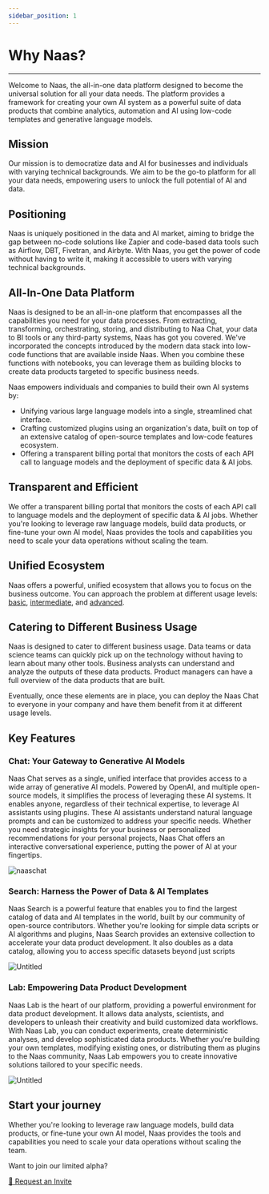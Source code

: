 ```yaml
---
sidebar_position: 1
---
```


# Why Naas?
---

Welcome to Naas, the all-in-one data platform designed to become the universal solution for all your data needs. The platform provides a framework for creating your own AI system as a powerful suite of data products that combine analytics, automation and AI using low-code templates and generative language models.
## Mission

Our mission is to democratize data and AI for businesses and individuals with varying technical backgrounds. We aim to be the go-to platform for all your data needs, empowering users to unlock the full potential of AI and data.

## Positioning

Naas is uniquely positioned in the data and AI market, aiming to bridge the gap between no-code solutions like Zapier and code-based data tools such as Airflow, DBT, Fivetran, and Airbyte. With Naas, you get the power of code without having to write it, making it accessible to users with varying technical backgrounds.

## All-In-One Data Platform

Naas is designed to be an all-in-one platform that encompasses all the capabilities you need for your data processes. From extracting, transforming, orchestrating, storing, and distributing to Naa Chat, your data to BI tools or any third-party systems, Naas has got you covered. We've incorporated the concepts introduced by the modern data stack into low-code functions that are available inside Naas. When you combine these functions with notebooks, you can leverage them as building blocks to create data products targeted to specific business needs.

Naas empowers individuals and companies to build their own AI systems by:

- Unifying various large language models into a single, streamlined chat interface.
- Crafting customized plugins using an organization's data, built on top of an extensive catalog of open-source templates and low-code features ecosystem.
- Offering a transparent billing portal that monitors the costs of each API call to language models and the deployment of specific data & AI jobs.

## Transparent and Efficient

We offer a transparent billing portal that monitors the costs of each API call to language models and the deployment of specific data & AI jobs. Whether you're looking to leverage raw language models, build data products, or fine-tune your own AI model, Naas provides the tools and capabilities you need to scale your data operations without scaling the team.

## Unified Ecosystem

Naas offers a powerful, unified ecosystem that allows you to focus on the business outcome. 
You can approach the problem at different usage levels: [basic](https://site.naas.ai/docs/get-started/basic), 
[intermediate](https://site.naas.ai/docs/get-started/intermediate), and [advanced](https://site.naas.ai/docs/get-started/advanced).

## Catering to Different Business Usage

Naas is designed to cater to different business usage. Data teams or data science teams can quickly pick up on the technology without having to learn about many other tools. Business analysts can understand and analyze the outputs of these data products. Product managers can have a full overview of the data products that are built.

Eventually, once these elements are in place, you can deploy the Naas Chat to everyone in your company and have them benefit from it at different usage levels.

## Key Features

### Chat: Your Gateway to Generative AI Models

Naas Chat serves as a single, unified interface that provides access to a wide array of generative AI models. Powered by OpenAI, and multiple open-source models, it simplifies the process of leveraging these AI systems. It enables anyone, regardless of their technical expertise, to leverage AI assistants using plugins. These AI assistants understand natural language prompts and can be customized to address your specific needs. Whether you need strategic insights for your business or personalized recommendations for your personal projects, Naas Chat offers an interactive conversational experience, putting the power of AI at your fingertips.

![naaschat](./img/basic.gif)

### Search: Harness the Power of Data & AI Templates

Naas Search is a powerful feature that enables you to find the largest catalog of data and AI templates in the world, built by our community of open-source contributors. Whether you're looking for simple data scripts or AI algorithms and plugins, Naas Search provides an extensive collection to accelerate your data product development. It also doubles as a data catalog, allowing you to access specific datasets beyond just scripts

![Untitled](./img/NaasSearch.gif)

### Lab: Empowering Data Product Development

Naas Lab is the heart of our platform, providing a powerful environment for data product development. It allows data analysts, scientists, and developers to unleash their creativity and build customized data workflows. With Naas Lab, you can conduct experiments, create deterministic analyses, and develop sophisticated data products. Whether you're building your own templates, modifying existing ones, or distributing them as plugins to the Naas community, Naas Lab empowers you to create innovative solutions tailored to your specific needs.

![Untitled](./img/NaasLab.gif)

## Start your journey

Whether you're looking to leverage raw language models, build data products, or fine-tune your own AI model, Naas provides the tools and capabilities you need to scale your data operations without scaling the team.

Want to join our limited alpha?

[🎫  Request an Invite](https://bit.ly/3CFSumN)